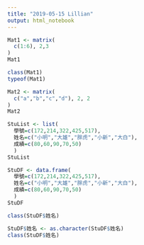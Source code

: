 ```yaml
---
title: "2019-05-15 Lillian"
output: html_notebook
---
```


```r
Mat1 <- matrix(
  c(1:6), 2,3
)
Mat1
```

```r
class(Mat1)
typeof(Mat1)
```
```r
Mat2 <- matrix(
  c("a","b","c","d"), 2, 2
)
Mat2
```
```r
StuList <- list(
  學號=c(172,214,322,425,517),
  姓名=c("小明","大雄","胖虎","小新","大白"),
  成績=c(80,60,90,70,50)
  )
StuList 
```
```r
StuDF <- data.frame(
  學號=c(172,214,322,425,517),
  姓名=c("小明","大雄","胖虎","小新","大白"),
  成績=c(80,60,90,70,50)
  )
StuDF 
```
```r
class(StuDF$姓名)

StuDF$姓名 <- as.character(StuDF$姓名)
class(StuDF$姓名)
```

